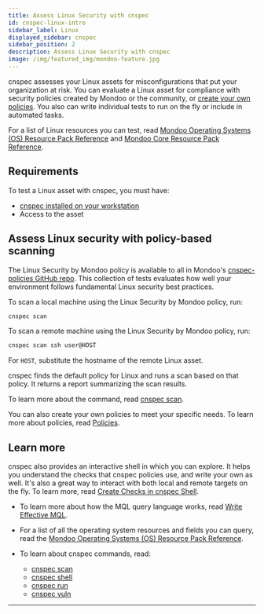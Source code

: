 ```yaml
---
title: Assess Linux Security with cnspec
id: cnspec-linux-intro
sidebar_label: Linux
displayed_sidebar: cnspec
sidebar_position: 2
description: Assess Linux Security with cnspec
image: /img/featured_img/mondoo-feature.jpg
---
```


cnspec assesses your Linux assets for misconfigurations that put your organization at risk. You can evaluate a Linux asset for compliance with security policies created by Mondoo or the community, or [create your own policies](/cnspec/cnspec-policies/). You also can write individual tests to run on the fly or include in automated tasks.

For a list of Linux resources you can test, read [Mondoo Operating Systems (OS) Resource Pack Reference](/mql/resources/os-pack/) and [Mondoo Core Resource Pack Reference](/mql/resources/core-pack/).

## Requirements

To test a Linux asset with cnspec, you must have:

- [cnspec installed on your workstation](/cnspec/)
- Access to the asset

## Assess Linux security with policy-based scanning

The Linux Security by Mondoo policy is available to all in Mondoo's [cnspec-policies GitHub repo](https://github.com/mondoohq/cnspec-policies/tree/main/core). This collection of tests evaluates how well your environment follows fundamental Linux security best practices.

To scan a local machine using the Linux Security by Mondoo policy, run:

```bash
cnspec scan
```

To scan a remote machine using the Linux Security by Mondoo policy, run:

```bash
cnspec scan ssh user@HOST
```

For `HOST`, substitute the hostname of the remote Linux asset.

cnspec finds the default policy for Linux and runs a scan based on that policy. It returns a report summarizing the scan results.

To learn more about the command, read [cnspec scan](/cnspec/cli/cnspec_scan/).

You can also create your own policies to meet your specific needs. To learn more about policies, read [Policies](/cnspec/cnspec-policies/).

## Learn more

cnspec also provides an interactive shell in which you can explore. It helps you understand the checks that cnspec policies use, and write your own as well. It's also a great way to interact with both local and remote targets on the fly. To learn more, read [Create Checks in cnspec Shell](/cnspec/cnspec-scan/).

- To learn more about how the MQL query language works, read [Write Effective MQL](/mql/mql.write/).

- For a list of all the operating system resources and fields you can query, read the [Mondoo Operating Systems (OS) Resource Pack Reference](/mql/resources/os-pack/).

- To learn about cnspec commands, read:
  - [cnspec scan](/cnspec/cli/cnspec_scan/)
  - [cnspec shell](/cnspec/cli/cnspec_shell/)
  - [cnspec run](/cnspec/cli/cnspec_run/)
  - [cnspec vuln](/cnspec/cli/cnspec_vuln/)

---
